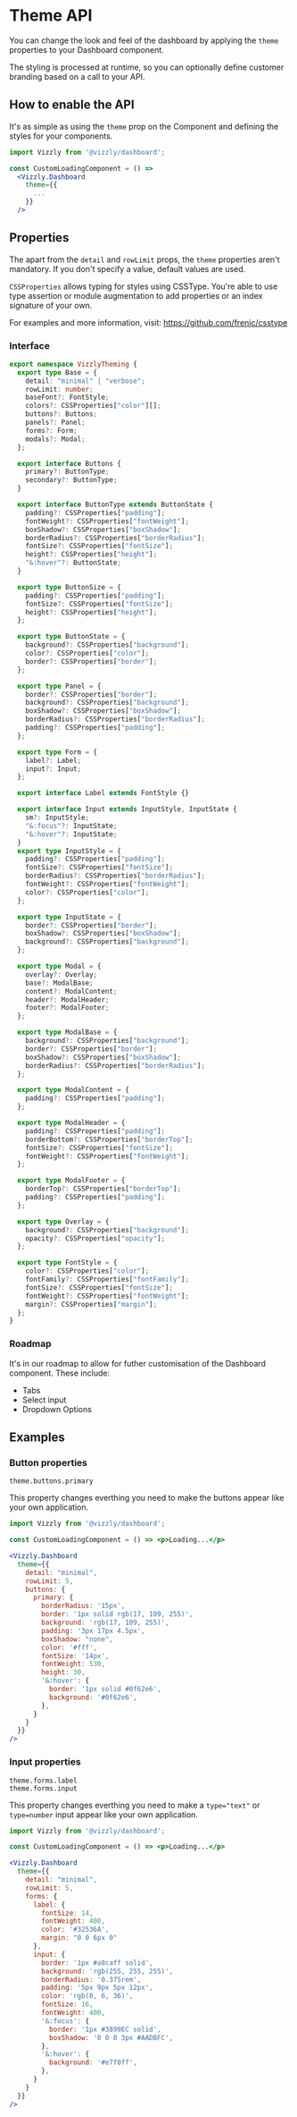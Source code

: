# Theme API

You can change the look and feel of the dashboard by applying the `theme` properties to your Dashboard component.

The styling is processed at runtime, so you can optionally define customer branding based on a call to your API.

## How to enable the API

It's as simple as using the `theme` prop on the Component and defining the styles for your components.

```jsx
import Vizzly from '@vizzly/dashboard';

const CustomLoadingComponent = () =>
  <Vizzly.Dashboard
    theme={{
      ...
    }}
  />


```

## Properties

The apart from the `detail` and `rowLimit` props, the `theme` properties aren't mandatory.
If you don't specify a value, default values are used.

`CSSProperties` allows typing for styles using CSSType.
You're able to use type assertion or module augmentation to add properties or an index signature of your own.

For examples and more information, visit:
https://github.com/frenic/csstype

### Interface

```typescript
export namespace VizzlyTheming {
  export type Base = {
    detail: "minimal" | "verbose";
    rowLimit: number;
    baseFont?: FontStyle;
    colors?: CSSProperties["color"][];
    buttons?: Buttons;
    panels?: Panel;
    forms?: Form;
    modals?: Modal;
  };

  export interface Buttons {
    primary?: ButtonType;
    secondary?: ButtonType;
  }

  export interface ButtonType extends ButtonState {
    padding?: CSSProperties["padding"];
    fontWeight?: CSSProperties["fontWeight"];
    boxShadow?: CSSProperties["boxShadow"];
    borderRadius?: CSSProperties["borderRadius"];
    fontSize?: CSSProperties["fontSize"];
    height?: CSSProperties["height"];
    "&:hover"?: ButtonState;
  }

  export type ButtonSize = {
    padding?: CSSProperties["padding"];
    fontSize?: CSSProperties["fontSize"];
    height?: CSSProperties["height"];
  };

  export type ButtonState = {
    background?: CSSProperties["background"];
    color?: CSSProperties["color"];
    border?: CSSProperties["border"];
  };

  export type Panel = {
    border?: CSSProperties["border"];
    background?: CSSProperties["background"];
    boxShadow?: CSSProperties["boxShadow"];
    borderRadius?: CSSProperties["borderRadius"];
    padding?: CSSProperties["padding"];
  };

  export type Form = {
    label?: Label;
    input?: Input;
  };

  export interface Label extends FontStyle {}

  export interface Input extends InputStyle, InputState {
    sm?: InputStyle;
    "&:focus"?: InputState;
    "&:hover"?: InputState;
  }
  export type InputStyle = {
    padding?: CSSProperties["padding"];
    fontSize?: CSSProperties["fontSize"];
    borderRadius?: CSSProperties["borderRadius"];
    fontWeight?: CSSProperties["fontWeight"];
    color?: CSSProperties["color"];
  };

  export type InputState = {
    border?: CSSProperties["border"];
    boxShadow?: CSSProperties["boxShadow"];
    background?: CSSProperties["background"];
  };

  export type Modal = {
    overlay?: Overlay;
    base?: ModalBase;
    content?: ModalContent;
    header?: ModalHeader;
    footer?: ModalFooter;
  };

  export type ModalBase = {
    background?: CSSProperties["background"];
    border?: CSSProperties["border"];
    boxShadow?: CSSProperties["boxShadow"];
    borderRadius?: CSSProperties["borderRadius"];
  };

  export type ModalContent = {
    padding?: CSSProperties["padding"];
  };

  export type ModalHeader = {
    padding?: CSSProperties["padding"];
    borderBottom?: CSSProperties["borderTop"];
    fontSize?: CSSProperties["fontSize"];
    fontWeight?: CSSProperties["fontWeight"];
  };

  export type ModalFooter = {
    borderTop?: CSSProperties["borderTop"];
    padding?: CSSProperties["padding"];
  };

  export type Overlay = {
    background?: CSSProperties["background"];
    opacity?: CSSProperties["opacity"];
  };

  export type FontStyle = {
    color?: CSSProperties["color"];
    fontFamily?: CSSProperties["fontFamily"];
    fontSize?: CSSProperties["fontSize"];
    fontWeight?: CSSProperties["fontWeight"];
    margin?: CSSProperties["margin"];
  };
}
```

### Roadmap

It's in our roadmap to allow for futher customisation of the Dashboard component. These include:

- Tabs
- Select input
- Dropdown Options

## Examples

### Button properties

`theme.buttons.primary`

This property changes everthing you need to make the buttons appear like your own application.

```jsx
import Vizzly from '@vizzly/dashboard';

const CustomLoadingComponent = () => <p>Loading...</p>

<Vizzly.Dashboard
  theme={{
    detail: "minimal",
    rowLimit: 5,
    buttons: {
      primary: {
        borderRadius: '15px',
        border: '1px solid rgb(17, 109, 255)',
        background: 'rgb(17, 109, 255)',
        padding: '3px 17px 4.5px',
        boxShadow: "none",
        color: '#fff',
        fontSize: '14px',
        fontWeight: 530,
        height: 30,
        '&:hover': {
          border: '1px solid #0f62e6',
          background: '#0f62e6',
        },
      }
    }
  }}
/>
```

### Input properties

`theme.forms.label`<br />
`theme.forms.input`

This property changes everthing you need to make a `type="text"` or `type=number` input appear like your own application.

```jsx
import Vizzly from '@vizzly/dashboard';

const CustomLoadingComponent = () => <p>Loading...</p>

<Vizzly.Dashboard
  theme={{
    detail: "minimal",
    rowLimit: 5,
    forms: {
      label: {
        fontSize: 14,
        fontWeight: 400,
        color: '#32536A',
        margin: "0 0 6px 0"
      },
      input: {
        border: '1px #a8caff solid',
        background: 'rgb(255, 255, 255)',
        borderRadius: '0.375rem',
        padding: '5px 9px 5px 12px',
        color: 'rgb(0, 6, 36)',
        fontSize: 16,
        fontWeight: 400,
        '&:focus': {
          border: '1px #3899EC solid',
          boxShadow: '0 0 0 3px #AADBFC',
        },
        '&:hover': {
          background: '#e7f0ff',
        },
      }
    }
  }}
/>
```

